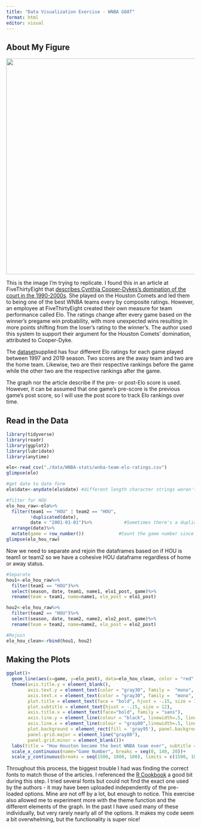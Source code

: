 ```yaml
---
title: "Data Visualization Exercise - WNBA GOAT"
format: html
editor: visual
---
```


## About My Figure

![](data/WNBA-stats/Screenshot%202023-02-07%20203700.png){width="576"}

This is the image I'm trying to replicate. I found this in an article at FiveThirtyEight that [describes Cynthia Cooper-Dykes's domination of the court in the 1990-2000s](https://fivethirtyeight.com/features/its-time-to-give-basketballs-other-goat-her-due/). She played on the Houston Comets and led them to being one of the best WNBA teams every by composite ratings. However, an employee at FiveThirtyEight created their own measure for team performance called Elo. The ratings change after every game based on the winner's pregame win probability, with more unexpected wins resulting in more points shifting from the loser's rating to the winner's. The author used this system to support their argument for the Houston Comets' domination, attributed to Cooper-Dyke.

The [dataset](https://github.com/ajklinker/WNBA-stats)supplied has four different Elo ratings for each game played between 1997 and 2019 season. Two scores are the away team and two are the home team. Likewise, two are their respective rankings before the game while the other two are the respective rankings after the game.

The graph nor the article describe if the pre- or post-Elo score is used. However, it can be assumed that one game's pre-score is the previous game's post score, so I will use the post score to track Elo rankings over time.

## Read in the Data

```r
library(tidyverse)
library(readr)
library(ggplot2)
library(lubridate)
library(anytime)
```

```r
elo<-read_csv("./data/WNBA-stats/wnba-team-elo-ratings.csv")
glimpse(elo)

#get date to date form
elo$date<-anydate(elo$date) #different length character strings weren't compatable with lubridate 

#filter for HOU
elo_hou_raw<-elo%>%
  filter(team1 == "HOU" | team2 == "HOU",
         !duplicated(date),
         date < "2001-01-01")%>%            #Sometimes there's a duplicate entry for the same game where the only difference is team1 and team2 are switched
  arrange(date)%>%
  mutate(game = row_number())             #Count the game number since that is the x axis for the graph
glimpse(elo_hou_raw)

```

Now we need to separate and rejoin the dataframes based on if HOU is team1 or team2 so we have a cohesive HOU dataframe regardless of home or away status.

```r
#Separate
hou1<-elo_hou_raw%>%
  filter(team1 == "HOU")%>%
  select(season, date, team1, name1, elo1_post, game)%>%
  rename(team = team1, name=name1, elo_post = elo1_post)

hou2<-elo_hou_raw%>%
  filter(team2 == "HOU")%>%
  select(season, date, team2, name2, elo2_post, game)%>%
  rename(team = team2, name=name2, elo_post = elo2_post)

#Rejoin
elo_hou_clean<-rbind(hou1, hou2)

```

## Making the Plots

```r
ggplot()+
  geom_line(aes(x=game, y=elo_post), data=elo_hou_clean, color = "red", linewidth =1)+
  theme(axis.title.y = element_blank(), 
        axis.text.y = element_text(color = "gray30", family =  "mono", size = 12), 
        axis.text.x = element_text(color = "gray30", family =  "mono", size = 12), 
        plot.title = element_text(face = "bold", hjust = -.15, size = 15), 
        plot.subtitle = element_text(hjust = -.15, size = 12),
        axis.title.x = element_text(face="bold", family = "sans"),
        axis.line.y = element_line(colour = "black", linewidth=.5, linetype = "solid"),
        axis.line.x = element_line(colour = "gray80",linewidth=.5, linetype = "solid"), 
        plot.background = element_rect(fill = 'gray95'), panel.background = element_rect(fill = 'gray95'),
        panel.grid.major = element_line("gray80"),
        panel.grid.minor = element_blank())+
  labs(title = "How Houston became the best WNBA team ever", subtitle = "Game-by-game Elo rating for the Houston Comets, 1997-2000")+
  scale_x_continuous(name="Game Number", breaks = seq(0, 140, 20))+
  scale_y_continuous(breaks = seq(1500, 1800, 100), limits = c(1500, 1830))

```

Throughout this process, the biggest trouble I had was finding the correct fonts to match those of the articles. I referenced the [R Cookbook](http://www.cookbook-r.com/Graphs/Fonts/) a good bit during this step. I tried several fonts but could not find the exact one used by the authors - it may have been uploaded independently of the pre-loaded options. Mine are not off by a lot, but enough to notice. This exercise also allowed me to experiment more with the theme function and the different elements of the graph. In the past I have used many of these individually, but very rarely nearly all of the options. It makes my code seem a bit overwhelming, but the functionality is super nice!
